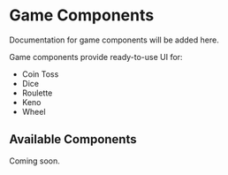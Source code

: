 # Game Components

Documentation for game components will be added here.

Game components provide ready-to-use UI for:
- Coin Toss
- Dice
- Roulette
- Keno
- Wheel

## Available Components

Coming soon.